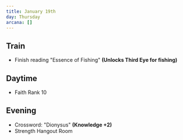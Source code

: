 ```yaml
---
title: January 19th
day: Thursday
arcana: []
---
```


## Train
- Finish reading "Essence of Fishing" **(Unlocks Third Eye for fishing)**

## Daytime
- Faith Rank 10

## Evening
- Crossword: "Dionysus" **(Knowledge +2)**
- Strength Hangout Room